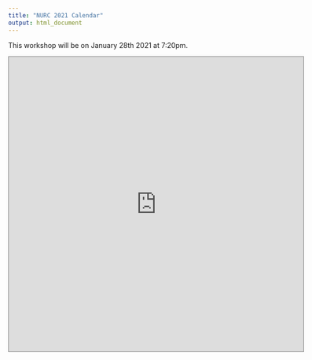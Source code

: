 ```yaml
---
title: "NURC 2021 Calendar"
output: html_document
---
```

This workshop will be on January 28th 2021 at 7:20pm.

<iframe src="https://calendar.google.com/calendar/embed?height=600&amp;wkst=1&amp;bgcolor=%23ffffff&amp;ctz=America%2FVancouver&amp;src=ZGlnaWNvbW1zdHVkeXViY0BnbWFpbC5jb20&amp;src=ZW4uY2FuYWRpYW4jaG9saWRheUBncm91cC52LmNhbGVuZGFyLmdvb2dsZS5jb20&amp;color=%23039BE5&amp;color=%230B8043" style="border:solid 1px #777" width="600" height="600" frameborder="0" scrolling="no"></iframe>
